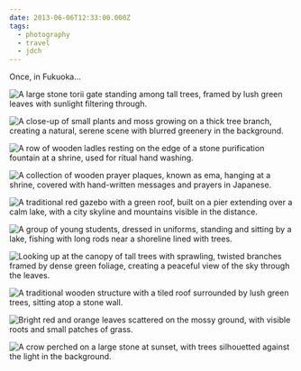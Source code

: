 ```yaml
---
date: 2013-06-06T12:33:00.000Z
tags:
  - photography
  - travel
  - jdch
---
```

Once, in Fukuoka…

![A large stone torii gate standing among tall trees, framed by lush green leaves with sunlight filtering through.](/assets/photos/20130606-IMG_7733.jpg)

![A close-up of small plants and moss growing on a thick tree branch, creating a natural, serene scene with blurred greenery in the background.](/assets/photos/20130606-IMG_7715.jpg)

![A row of wooden ladles resting on the edge of a stone purification fountain at a shrine, used for ritual hand washing.](/assets/photos/20130606-IMG_7727.jpg)

![A collection of wooden prayer plaques, known as ema, hanging at a shrine, covered with hand-written messages and prayers in Japanese.](/assets/photos/20130606-IMG_7719.jpg)

![A traditional red gazebo with a green roof, built on a pier extending over a calm lake, with a city skyline and mountains visible in the distance.](/assets/photos/20130606-IMG_7803.jpg)

![A group of young students, dressed in uniforms, standing and sitting by a lake, fishing with long rods near a shoreline lined with trees.](/assets/photos/20130606-IMG_7828.jpg)

![Looking up at the canopy of tall trees with sprawling, twisted branches framed by dense green foliage, creating a peaceful view of the sky through the leaves.](/assets/photos/20130606-IMG_7848.jpg)

![A traditional wooden structure with a tiled roof surrounded by lush green trees, sitting atop a stone wall.](/assets/photos/20130606-IMG_7880.jpg)

![Bright red and orange leaves scattered on the mossy ground, with visible roots and small patches of grass.](/assets/photos/20130606-IMG_7875.jpg)

![A crow perched on a large stone at sunset, with trees silhouetted against the light in the background.](/assets/photos/20130606-IMG_7882.jpg)
